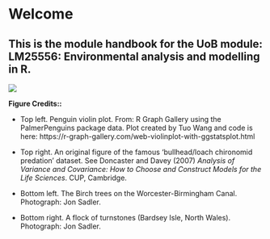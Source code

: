 # Welcome {.unnumbered}

## This is the module handbook for the UoB module: LM25556: Environmental analysis and modelling in R. {.unnumbered}

![](my-cover.png)

**Figure Credits::**

-   Top left. Penguin violin plot. From: R Graph Gallery using the PalmerPenguins package data. Plot created by Tuo Wang and code is here: https://r-graph-gallery.com/web-violinplot-with-ggstatsplot.html

-   Top right. An original figure of the famous 'bullhead/loach chironomid predation' dataset. See Doncaster and Davey (2007) *Analysis of Variance and Covariance: How to Choose and Construct Models for the Life Sciences*. CUP, Cambridge.

-   Bottom left. The Birch trees on the Worcester-Birmingham Canal. Photograph: Jon Sadler.

-   Bottom right. A flock of turnstones (Bardsey Isle, North Wales). Photograph: Jon Sadler.
